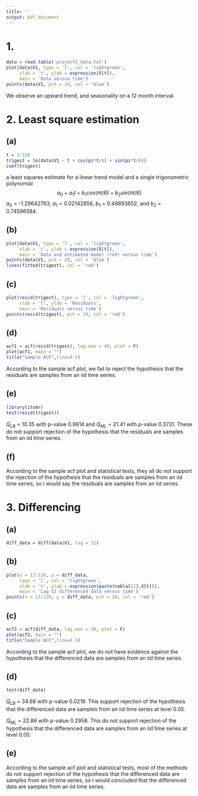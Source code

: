 ---
title: ''
output: pdf_document
---

# 1.

```{r}
data = read.table('project5_data.txt')
plot(data$V1, type = 'l', col = 'lightgreen',
     xlab = 't', ylab = expression(X[t]),
     main = 'Data versus time')
points(data$V1, pch = 20, col = 'blue')
```
\bigskip

We observe an upward trend, and seasonality on a 12 month interval.

\bigskip

# 2. Least square estimation

## (a)
```{r}
t = 1:120
trigest = lm(data$V1 ~ t + cos(pi*t/6) + sin(pi*t/6))
coef(trigest)
```

\bigskip
a least squares estimate for a linear trend model and a single trigonometric polynomial
$$a_0 + a_1t+b_1cos(\pi t/6) + b_2sin(\pi t/6)$$
$a_0$ = -1.29642763,
$a_1$ = 0.02142856, 
$b_1$ = 0.48893652, and 
$b_2$ = 0.74596584.

\bigskip

## (b)
```{r}
plot(data$V1, type = 'l', col = 'lightgreen',
     xlab = 't', ylab = expression(X[t]),
     main = 'Data and estimated model (red) versus time')
points(data$V1, pch = 20, col = 'blue')
lines(fitted(trigest), col = 'red')
```

\bigskip

## (c)
```{r}
plot(resid(trigest), type = 'l', col = 'lightgreen',
     xlab = 't', ylab = 'Residuals',
     main = 'Residuals versus time')
points(resid(trigest), pch = 20, col = 'red')
```
\bigskip

## (d)
```{r}
acf1 = acf(resid(trigest), lag.max = 40, plot = F)
plot(acf1, main = "")
title("Sample ACF",line=0.5)
```

\bigskip
According to the sample acf plot, we fail to reject the hypothesis that the residuals are samples from an iid time series.

\bigskip

## (e)
```{r}
library(itsmr)
test(resid(trigest))
```
\bigskip

$Q_{LB}$ = 10.35 with p-value 0.9614 and $Q_{ML}$ = 21.41 with p-value 0.3731. These do not support rejection of the hypothesis that the residuals are samples from an iid time series.

\bigskip

## (f)
According to the sample acf plot and statistical tests, they all do not support the rejection of the hypothesis that the residuals are samples from an iid time series, so i would say the residuals are samples from an iid series.

\bigskip

# 3. Differencing

## (a)
```{r}
diff_data = diff(data$V1, lag = 12)
```
\bigskip

## (b)
```{r}
plot(x = 13:120, y = diff_data,
     type = 'l', col = 'lightgreen',
     xlab = 't', ylab = expression(paste(nabla[12],X[t])),
     main = 'Lag 12 differenced data versus time')
points(x = 13:120, y = diff_data, pch = 20, col = 'red')
```

\bigskip

## (c)

```{r}
acf2 = acf(diff_data, lag.max = 40, plot = F)
plot(acf2, main = "")
title("Sample ACF",line=0.5)
```
\bigskip

According to the sample acf plot, we do not have evidence against the hypothesis that the differenced data are samples from an iid time series. 

\bigskip

## (d)
```{r}
test(diff_data)
```
\bigskip
$Q_{LB}$ = 34.68 with p-value 0.0219. This support rejection of the hypothesis that the differenced data are samples from
an iid time series at level 0.05.

$Q_{ML}$ = 22.86 with p-value 0.2958. This do not support rejection of the hypothesis that the differenced data are samples from an iid time series at level 0.05.

\bigskip

## (e)
According to the sample acf plot and statistical tests, most of the methods do not support rejection of the hypothesis that the differenced data are samples from an iid time series, so i would concluded that the differenced data are samples from an iid time series.










